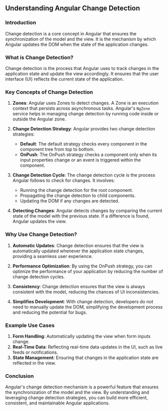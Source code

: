 ## Understanding Angular Change Detection

### Introduction
Change detection is a core concept in Angular that ensures the synchronization of the model and the view. It is the mechanism by which Angular updates the DOM when the state of the application changes.

### What is Change Detection?
Change detection is the process that Angular uses to track changes in the application state and update the view accordingly. It ensures that the user interface (UI) reflects the current state of the application.

### Key Concepts of Change Detection

1. **Zones**: Angular uses Zones to detect changes. A Zone is an execution context that persists across asynchronous tasks. Angular's `NgZone` service helps in managing change detection by running code inside or outside the Angular zone.

2. **Change Detection Strategy**: Angular provides two change detection strategies:
   - **Default**: The default strategy checks every component in the component tree from top to bottom.
   - **OnPush**: The OnPush strategy checks a component only when its input properties change or an event is triggered within the component.

3. **Change Detection Cycle**: The change detection cycle is the process Angular follows to check for changes. It involves:
   - Running the change detection for the root component.
   - Propagating the change detection to child components.
   - Updating the DOM if any changes are detected.

4. **Detecting Changes**: Angular detects changes by comparing the current state of the model with the previous state. If a difference is found, Angular updates the view.

### Why Use Change Detection?

1. **Automatic Updates**: Change detection ensures that the view is automatically updated whenever the application state changes, providing a seamless user experience.

2. **Performance Optimization**: By using the OnPush strategy, you can optimize the performance of your application by reducing the number of change detection cycles.

3. **Consistency**: Change detection ensures that the view is always consistent with the model, reducing the chances of UI inconsistencies.

4. **Simplifies Development**: With change detection, developers do not need to manually update the DOM, simplifying the development process and reducing the potential for bugs.

### Example Use Cases

1. **Form Handling**: Automatically updating the view when form inputs change.
2. **Real-Time Data**: Reflecting real-time data updates in the UI, such as live feeds or notifications.
3. **State Management**: Ensuring that changes in the application state are reflected in the view.

### Conclusion
Angular's change detection mechanism is a powerful feature that ensures the synchronization of the model and the view. By understanding and leveraging change detection strategies, you can build more efficient, consistent, and maintainable Angular applications.
